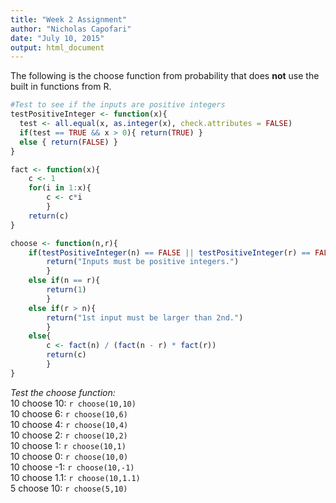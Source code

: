 ```yaml
---
title: "Week 2 Assignment"
author: "Nicholas Capofari"
date: "July 10, 2015"
output: html_document
---
```

The following is the choose function from probability that does **not** use the built in functions from R.

```r
#Test to see if the inputs are positive integers
testPositiveInteger <- function(x){
  test <- all.equal(x, as.integer(x), check.attributes = FALSE)
  if(test == TRUE && x > 0){ return(TRUE) }
  else { return(FALSE) }
}

fact <- function(x){
	c <- 1
	for(i in 1:x){
		c <- c*i
		}
	return(c)
}

choose <- function(n,r){
	if(testPositiveInteger(n) == FALSE || testPositiveInteger(r) == FALSE){
		return("Inputs must be positive integers.")
		}
	else if(n == r){
		return(1)
		}
	else if(r > n){
		return("1st input must be larger than 2nd.")
		}
	else{
		c <- fact(n) / (fact(n - r) * fact(r))
		return(c)
		}
}

```
*Test the choose function:*  
10 choose 10: `r choose(10,10)`  
10 choose 6: `r choose(10,6)`  
10 choose 4: `r choose(10,4)`  
10 choose 2: `r choose(10,2)`  
10 choose 1: `r choose(10,1)`  
10 choose 0: `r choose(10,0)`  
10 choose -1: `r choose(10,-1)`  
10 choose 1.1: `r choose(10,1.1)`  
5 choose 10: `r choose(5,10)`  